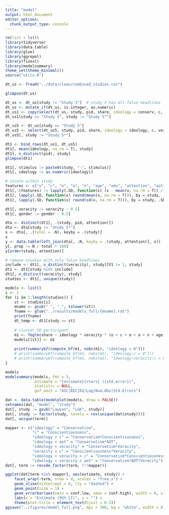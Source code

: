 ```yaml
---
title: "model"
output: html_document
editor_options: 
  chunk_output_type: console
---
```


```r
rm(list = ls())
library(tidyverse)
library(data.table)
library(glue)
library(ggrepel)
library(fixest)
library(modelsummary)
theme_set(theme_minimal())
source("utils.R")
```

```r
dt_us <- fread("../data/clean/combined_studies.csv")

glimpse(dt_us)
```

```r
dt_us <- dt_us[study != "Study 3"]  # study 3 has all false headlines
dt_us <- mutate_if(dt_us, is.integer, as.numeric)
dt_us1 <- copy(select(dt_us, study, pid, share, ideology = conserv, c, veracity, stimulus, o:edu, attention = attention_score, aot))
dt_us1[study == "Study 5", study := "Study 5^"]

dt_us5 <- dt_us[study == "Study 5"]
dt_us5 <- select(dt_us5, study, pid, share, ideology = ideology, c, veracity, stimulus, o:edu, attention = attention_score, aot)
dt_us5[, study := "Study 5*"]

dt1 <- bind_rows(dt_us1, dt_us5)
dt1[, mean(ideology, na.rm = T), study]
dt1[, n_distinct(pid), study]
glimpse(dt1)

dt1[, stimulus := paste0(study, "-", stimulus)]
dt1[, ideology := as.numeric(ideology)]

# zscore within study
features <- c("o", "c", "e", "a", "n", "age", "edu", "attention", "aot", "ideology")
dt1[, (features) := lapply(.SD, function(x) (x - mean(x, na.rm = T)) / sd(x, na.rm = T)), by = study, .SDcols = features]
dt1[, lapply(.SD, function(x) round(mean(x, na.rm = T))), by = study, .SDcols = features]
dt1[, lapply(.SD, function(x) round(sd(x, na.rm = T))), by = study, .SDcols = features]

dt1[, veracity := veracity - 0.5]
dt1[, gender := gender - 0.5]
```



```r
dta <- distinct(dt1[, .(study, pid, attention)])
dta <- dta[study != "Study 5*"]
x <- dta[, .(total = .N), keyby = .(study)]
x
y <- data.table(left_join(dta[, .N, keyby = .(study, attention)], x))
y[, prop := N / total * 100]
y[order(study, attention)]
```



```r
# remove studies with only false headlines
include <- dt1[, n_distinct(veracity), study][V1 != 1, study]
dt1 <- dt1[study %in% include]
dt1[, n_distinct(veracity), study]
studies <- dt1[, unique(study)]

models <- list()
i <- 1
for (i in 1:length(studies)) {
    st <- studies[i]
    mname <- gsub(" ", "_", tolower(st))
    fname <- glue("../results/models_full/{mname}.rds")
    print(fname)
    dt_temp <- dt1[study == st]
    
    # cluster SE participant
    m1 <- feglm(share ~ ideology * veracity * (o + c + e + a + n + age + gender + edu + attention + aot), data = dt_temp, vcov = cluster ~ pid)
    models[[st]] <- m1
    
    print(summarybf(compute_bf(m1, nobs(m1), "ideology = 0")))
    # print(summarybf(compute_bf(m1, nobs(m1), "ideology:c = 0")))
    # print(summarybf(compute_bf(m1, nobs(m1), "ideology:veracity:c = 0")))
}
```

```r
models
modelsummary(models, fmt = 3, 
             estimate = "{estimate}{stars} ({std.error})", 
             statistic = NULL, 
             gof_omit = "AIC|BIC|R2|Log|Num.Obs|Std.Errors")

dat <- data.table(modelplot(models, draw = FALSE))
setnames(dat, "model", "study")
dat[, study := gsub("Lawson", "L&K", study)]
dat[, study := factor(study, levels = rev(unique(dat$study)))]
dat[, unique(term)]

mapper <- c("ideology" = "Conservatism",
            "c" = "Conscientiousness",
            "ideology × c" = "Conservatism*Conscientiousness", 
            "ideology × aot" = "Conservatism*AOT", 
            "ideology × veracity" = "Conservatism*Veracity",
            "veracity × c" = "Conscientiousness*Veracity",
            "ideology × veracity × c" = "Conservatism*Conscientiousness*Veracity",
            "ideology × veracity × aot" = "Conservatism*AOT*Veracity")
dat[, term := recode_factor(term, !!!mapper)]

ggplot(dat[term %in% mapper], aes(estimate, study)) +
    facet_wrap(~term, nrow = 4, scales = "free_x") +
    geom_vline(xintercept = 0, lty = "dashed") +
    geom_point(size = 1) +
    geom_errorbar(aes(xmin = conf.low, xmax = conf.high), width = 0, size = 0.5) +
    labs(x = "Estimate (95% CI)", y = "") +
    theme(plot.title = element_text(hjust = 0.5))
ggsave("../figures/model_full.png", dpi = 300, bg = "white", width = 8, height = 6)
```

